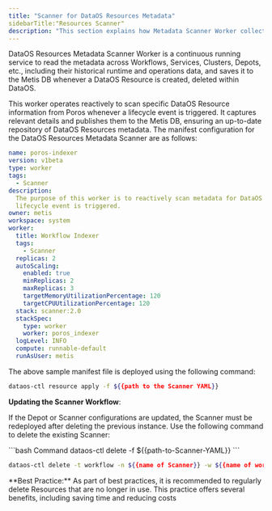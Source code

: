 ```yaml
---
title: "Scanner for DataOS Resources Metadata"
sidebarTitle:"Resources Scanner"
description: "This section explains how Metadata Scanner Worker collects and saves metadata about DataOS Resources to the Metis DB."
---
```


DataOS Resources Metadata Scanner Worker is a continuous running service to read the metadata across Workflows, Services, Clusters, Depots, etc., including their historical runtime and operations data, and saves it to the Metis DB whenever a DataOS Resource is created, deleted within DataOS.

This worker operates reactively to scan specific DataOS Resource information from Poros whenever a lifecycle event is triggered. It captures relevant details and publishes them to the Metis DB, ensuring an up-to-date repository of DataOS Resources metadata. The manifest configuration for the DataOS Resources Metadata Scanner are as follows:

```yaml
name: poros-indexer
version: v1beta
type: worker
tags: 
  - Scanner
description: 
  The purpose of this worker is to reactively scan metadata for DataOS Resources whenever a
  lifecycle event is triggered.
owner: metis
workspace: system
worker: 
  title: Workflow Indexer
  tags: 
    - Scanner
  replicas: 2
  autoScaling: 
    enabled: true
    minReplicas: 2
    maxReplicas: 3
    targetMemoryUtilizationPercentage: 120
    targetCPUUtilizationPercentage: 120
  stack: scanner:2.0
  stackSpec: 
    type: worker
    worker: poros_indexer
  logLevel: INFO
  compute: runnable-default
  runAsUser: metis

```
The above sample manifest file is deployed using the following command:

```bash
dataos-ctl resource apply -f ${{path to the Scanner YAML}}
```

**Updating the Scanner Workflow**:

If the Depot or Scanner configurations are updated, the Scanner must be redeployed after deleting the previous instance. Use the following command to delete the existing Scanner:

<CodeGroup>
  ```bash Command
  dataos-ctl delete -f ${{path-to-Scanner-YAML}}
  ```

  ```bash Alternative Command
  dataos-ctl delete -t workflow -n ${{name of Scanner}} -w ${{name of workspace}}
  ```
</CodeGroup>

<Note>
  **Best Practice:** As part of best practices, it is recommended to regularly delete Resources that are no longer in use. This practice offers several benefits, including saving time and reducing costs
</Note>
